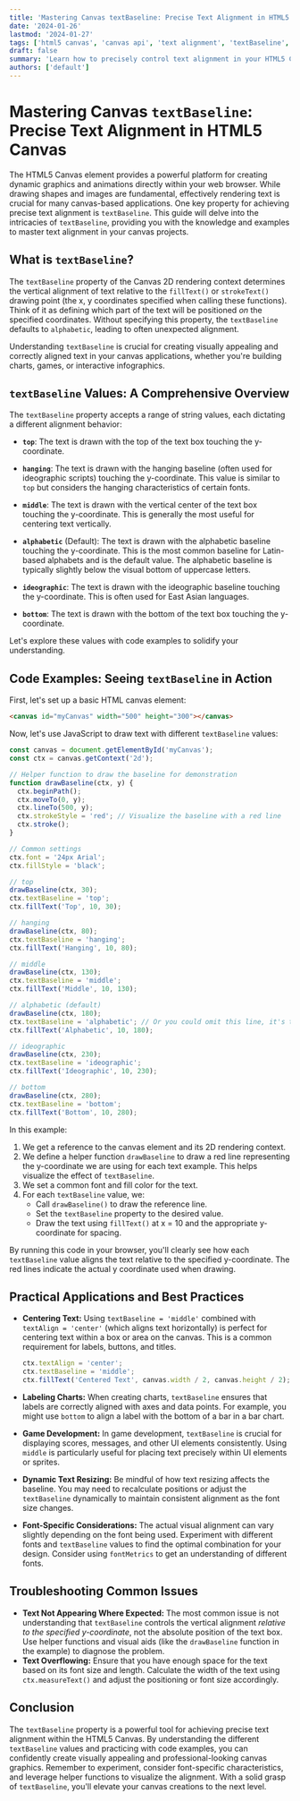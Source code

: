 ```yaml
---
title: 'Mastering Canvas textBaseline: Precise Text Alignment in HTML5 Canvas'
date: '2024-01-26'
lastmod: '2024-01-27'
tags: ['html5 canvas', 'canvas api', 'text alignment', 'textBaseline', 'javascript graphics', 'web development', 'canvas tutorial']
draft: false
summary: 'Learn how to precisely control text alignment in your HTML5 Canvas creations using the textBaseline property. This comprehensive guide provides detailed explanations, code examples, and best practices for mastering textBaseline for professional-looking canvas graphics.'
authors: ['default']
---
```


# Mastering Canvas `textBaseline`: Precise Text Alignment in HTML5 Canvas

The HTML5 Canvas element provides a powerful platform for creating dynamic graphics and animations directly within your web browser.  While drawing shapes and images are fundamental, effectively rendering text is crucial for many canvas-based applications.  One key property for achieving precise text alignment is `textBaseline`. This guide will delve into the intricacies of `textBaseline`, providing you with the knowledge and examples to master text alignment in your canvas projects.

## What is `textBaseline`?

The `textBaseline` property of the Canvas 2D rendering context determines the vertical alignment of text relative to the `fillText()` or `strokeText()` drawing point (the x, y coordinates specified when calling these functions).  Think of it as defining which part of the text will be positioned *on* the specified coordinates. Without specifying this property, the `textBaseline` defaults to `alphabetic`, leading to often unexpected alignment.

Understanding `textBaseline` is crucial for creating visually appealing and correctly aligned text in your canvas applications, whether you're building charts, games, or interactive infographics.

## `textBaseline` Values: A Comprehensive Overview

The `textBaseline` property accepts a range of string values, each dictating a different alignment behavior:

*   **`top`**:  The text is drawn with the top of the text box touching the y-coordinate.

*   **`hanging`**: The text is drawn with the hanging baseline (often used for ideographic scripts) touching the y-coordinate.  This value is similar to `top` but considers the hanging characteristics of certain fonts.

*   **`middle`**: The text is drawn with the vertical center of the text box touching the y-coordinate.  This is generally the most useful for centering text vertically.

*   **`alphabetic`** (Default): The text is drawn with the alphabetic baseline touching the y-coordinate.  This is the most common baseline for Latin-based alphabets and is the default value.  The alphabetic baseline is typically slightly below the visual bottom of uppercase letters.

*   **`ideographic`**: The text is drawn with the ideographic baseline touching the y-coordinate. This is often used for East Asian languages.

*   **`bottom`**: The text is drawn with the bottom of the text box touching the y-coordinate.

Let's explore these values with code examples to solidify your understanding.

## Code Examples: Seeing `textBaseline` in Action

First, let's set up a basic HTML canvas element:

```html
<canvas id="myCanvas" width="500" height="300"></canvas>
```

Now, let's use JavaScript to draw text with different `textBaseline` values:

```javascript
const canvas = document.getElementById('myCanvas');
const ctx = canvas.getContext('2d');

// Helper function to draw the baseline for demonstration
function drawBaseline(ctx, y) {
  ctx.beginPath();
  ctx.moveTo(0, y);
  ctx.lineTo(500, y);
  ctx.strokeStyle = 'red'; // Visualize the baseline with a red line
  ctx.stroke();
}

// Common settings
ctx.font = '24px Arial';
ctx.fillStyle = 'black';

// top
drawBaseline(ctx, 30);
ctx.textBaseline = 'top';
ctx.fillText('Top', 10, 30);

// hanging
drawBaseline(ctx, 80);
ctx.textBaseline = 'hanging';
ctx.fillText('Hanging', 10, 80);

// middle
drawBaseline(ctx, 130);
ctx.textBaseline = 'middle';
ctx.fillText('Middle', 10, 130);

// alphabetic (default)
drawBaseline(ctx, 180);
ctx.textBaseline = 'alphabetic'; // Or you could omit this line, it's the default
ctx.fillText('Alphabetic', 10, 180);

// ideographic
drawBaseline(ctx, 230);
ctx.textBaseline = 'ideographic';
ctx.fillText('Ideographic', 10, 230);

// bottom
drawBaseline(ctx, 280);
ctx.textBaseline = 'bottom';
ctx.fillText('Bottom', 10, 280);
```

In this example:

1.  We get a reference to the canvas element and its 2D rendering context.
2.  We define a helper function `drawBaseline` to draw a red line representing the y-coordinate we are using for each text example. This helps visualize the effect of `textBaseline`.
3.  We set a common font and fill color for the text.
4.  For each `textBaseline` value, we:
    *   Call `drawBaseline()` to draw the reference line.
    *   Set the `textBaseline` property to the desired value.
    *   Draw the text using `fillText()` at x = 10 and the appropriate y-coordinate for spacing.

By running this code in your browser, you'll clearly see how each `textBaseline` value aligns the text relative to the specified y-coordinate.  The red lines indicate the actual y coordinate used when drawing.

## Practical Applications and Best Practices

*   **Centering Text:** Using `textBaseline = 'middle'` combined with `textAlign = 'center'` (which aligns text horizontally) is perfect for centering text within a box or area on the canvas. This is a common requirement for labels, buttons, and titles.

    ```javascript
    ctx.textAlign = 'center';
    ctx.textBaseline = 'middle';
    ctx.fillText('Centered Text', canvas.width / 2, canvas.height / 2);
    ```

*   **Labeling Charts:** When creating charts, `textBaseline` ensures that labels are correctly aligned with axes and data points.  For example, you might use `bottom` to align a label with the bottom of a bar in a bar chart.

*   **Game Development:**  In game development,  `textBaseline` is crucial for displaying scores, messages, and other UI elements consistently.  Using `middle` is particularly useful for placing text precisely within UI elements or sprites.

*   **Dynamic Text Resizing:** Be mindful of how text resizing affects the baseline.  You may need to recalculate positions or adjust the `textBaseline` dynamically to maintain consistent alignment as the font size changes.

*   **Font-Specific Considerations:**  The actual visual alignment can vary slightly depending on the font being used.  Experiment with different fonts and `textBaseline` values to find the optimal combination for your design. Consider using `fontMetrics` to get an understanding of different fonts.

## Troubleshooting Common Issues

*   **Text Not Appearing Where Expected:** The most common issue is not understanding that `textBaseline` controls the vertical alignment *relative to the specified y-coordinate*, not the absolute position of the text box. Use helper functions and visual aids (like the `drawBaseline` function in the example) to diagnose the problem.
*   **Text Overflowing:** Ensure that you have enough space for the text based on its font size and length.  Calculate the width of the text using `ctx.measureText()` and adjust the positioning or font size accordingly.

## Conclusion

The `textBaseline` property is a powerful tool for achieving precise text alignment within the HTML5 Canvas.  By understanding the different `textBaseline` values and practicing with code examples, you can confidently create visually appealing and professional-looking canvas graphics. Remember to experiment, consider font-specific characteristics, and leverage helper functions to visualize the alignment.  With a solid grasp of `textBaseline`, you'll elevate your canvas creations to the next level.